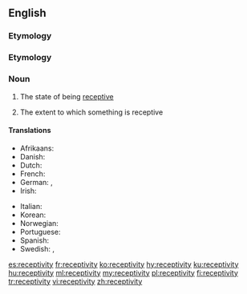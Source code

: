 ==English==

===Etymology===
{{suffix|en|receptive|ity}}

===Etymology===
{{rfe|lang=en}}

===Noun===
{{en-noun|~|receptivities}}

# {{lb|en|uncountable}} The state of being [[receptive]]
# {{lb|en|countable}} The extent to which something is receptive

====Translations====
{{trans-top|the state of being receptive}}
* Afrikaans: {{t|af|ontvanklikheid}}
* Danish: {{t+|da|modtagelighed}}
* Dutch: {{t+|nl|ontvankelijkheid}}
* French: {{t+|fr|réceptivité|f}}
* German: {{t|de|Aufnahmefähigkeit|f}}, {{t|de|Empfänglichkeit|f}}
* Irish: {{t|ga|gabhálacht|f}}
{{trans-mid}}
* Italian: {{t|it|ricettività|f}}
* Korean: {{t+|ko|수용성}}
* Norwegian: {{t|no|mottakelighet}}
* Portuguese: {{t|pt|receptividade}}
* Spanish: {{t+|es|receptividad}}
* Swedish: {{t|sv|mottaglighet}}, {{t+|sv|receptivitet}}
{{trans-bottom}}

[[es:receptivity]]
[[fr:receptivity]]
[[ko:receptivity]]
[[hy:receptivity]]
[[ku:receptivity]]
[[hu:receptivity]]
[[ml:receptivity]]
[[my:receptivity]]
[[pl:receptivity]]
[[fi:receptivity]]
[[tr:receptivity]]
[[vi:receptivity]]
[[zh:receptivity]]
